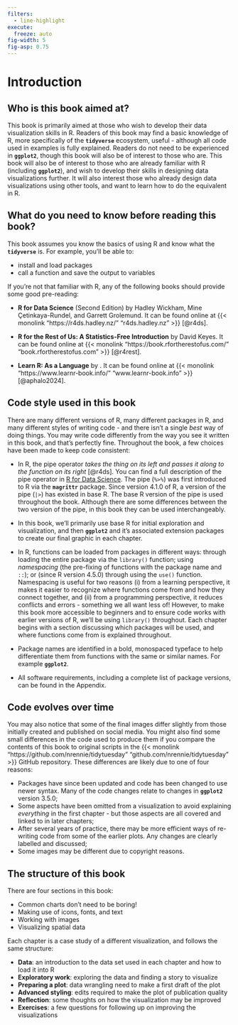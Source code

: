 ```yaml
---
filters:
  - line-highlight
execute: 
  freeze: auto
fig-width: 5
fig-asp: 0.75
---
```


# Introduction {#sec-intro}

## Who is this book aimed at?

This book is primarily aimed at those who wish to develop their data visualization skills in R. Readers of this book may find a basic knowledge of R, more specifically of the **`tidyverse`** ecosystem, useful - although all code used in examples is fully explained. Readers do not need to be experienced in **`ggplot2`**, though this book will also be of interest to those who are. This book will also be of interest to those who are already familiar with R (including **`ggplot2`**), and wish to develop their skills in designing data visualizations further. It will also interest those who already design data visualizations using other tools, and want to learn how to do the equivalent in R.

## What do you need to know before reading this book?

This book assumes you know the basics of using R and know what the **`tidyverse`** is. For example, you'll be able to:

* install and load packages
* call a function and save the output to variables

If you're not that familiar with R, any of the following books should provide some good pre-reading:

* **R for Data Science** (Second Edition) by Hadley Wickham, Mine Çetinkaya-Rundel, and Garrett Grolemund. It can be found online at {{< monolink "https://r4ds.hadley.nz/" "r4ds.hadley.nz" >}} [@r4ds].

* **R for the Rest of Us: A Statistics-Free Introduction** by David Keyes. It can be found online at {{< monolink "https://book.rfortherestofus.com/" "book.rfortherestofus.com" >}} [@r4rest].

* **Learn R: As a Language** by . It can be found online at {{< monolink "https://www.learnr-book.info/" "www.learnr-book.info" >}} [@aphalo2024].

## Code style used in this book

There are many different versions of R, many different packages in R, and many different styles of writing code - and there isn't a single *best* way of doing things. You may write code differently from the way you see it written in this book, and that's perfectly fine. Throughout the book, a few choices have been made to keep code consistent:

* In R, the pipe operator *takes the thing on its left and passes it along to the function on its right* [@r4ds]. You can find a full description of the pipe operator in [R for Data Science](https://r4ds.hadley.nz/data-transform#sec-the-pipe). The pipe (`%>%`) was first introduced to R via the **`magrittr`** package. Since version 4.1.0 of R, a version of the pipe (`|>`) has existed in base R. The base R version of the pipe is used throughout the book. Although there are some differences between the two version of the pipe, in this book they can be used interchangeably.

\index{pipe} \index{magrittr}

* In this book, we'll primarily use base R for initial exploration and visualization, and then **`ggplot2`** and it's associated extension packages to create our final graphic in each chapter.

* In R, functions can be loaded from packages in different ways: through loading the entire package via the `library()` function; using *namespacing* (the pre-fixing of functions with the package name and `::`); or (since R version 4.5.0) through using the `use()` function. Namespacing is useful for two reasons (i) from a learning perspective, it makes it easier to recognize where functions come from and how they connect together, and (ii) from a programming perspective, it reduces conflicts and errors - something we all want less of! However, to make this book more accessible to beginners and to ensure code works with earlier versions of R, we'll be using `library()` throughout. Each chapter begins with a section discussing which packages will be used, and where functions come from is explained throughout.

\index{namespacing} \index{base!use}

* Package names are identified in a bold, monospaced typeface to help differentiate them from functions with the same or similar names. For example **`ggplot2`**. 

* All software requirements, including a complete list of package versions, can be found in the Appendix.

## Code evolves over time

You may also notice that some of the final images differ slightly from those initially created and published on social media. You might also find some small differences in the code used to produce them if you compare the contents of this book to original scripts in the {{< monolink "https://github.com/nrennie/tidytuesday" "github.com/nrennie/tidytuesday" >}} GitHub repository. These differences are likely due to one of four reasons: 

* Packages have since been updated and code has been changed to use newer syntax. Many of the code changes relate to changes in **`ggplot2`** version 3.5.0;
* Some aspects have been omitted from a visualization to avoid explaining *everything* in the first chapter - but those aspects are all covered and linked to in later chapters;
* After several years of practice, there may be more efficient ways of re-writing code from some of the earlier plots. Any changes are clearly labelled and discussed;
* Some images may be different due to copyright reasons.

## The structure of this book

There are four sections in this book:

* Common charts don't need to be boring!
* Making use of icons, fonts, and text
* Working with images
* Visualizing spatial data

Each chapter is a case study of a different visualization, and follows the same structure:

* **Data**: an introduction to the data set used in each chapter and how to load it into R
* **Exploratory work**: exploring the data and finding a story to visualize
* **Preparing a plot**: data wrangling need to make a first draft of the plot
* **Advanced styling**: edits required to make the plot of publication quality
* **Reflection**: some thoughts on how the visualization may be improved
* **Exercises**: a few questions for following up on improving the visualizations

